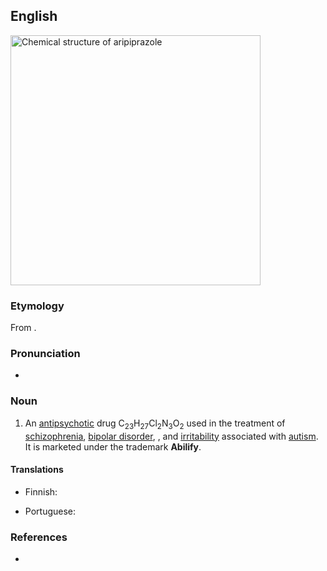 ==English==
[[File:Aripiprazole structure.svg|thumb|400px|Chemical structure of '''aripiprazole''']]
{{wikipedia}}

===Etymology===
From {{af|en|ari-|-piprazole|q1=of unknown origin|t2=phenylpiperazine derivative}}.

{{rfe|en}}

===Pronunciation===
* {{a|GA}} {{IPA|en|/ˌæɹ.ɪˈpɪp.ɹəˌzoʊl/}}

===Noun===
{{en-noun|-}}

# {{lb|en|pharmaceutical drug}} An [[antipsychotic]] drug C<sub>23</sub>H<sub>27</sub>Cl<sub>2</sub>N<sub>3</sub>O<sub>2</sub> used in the treatment of [[schizophrenia]], [[bipolar disorder]], {{w|major depressive disorder}}, and [[irritability]] associated with [[autism]]. It is marketed under the trademark '''Abilify'''.

====Translations====
{{trans-top|antipsychotic drug}}
* Finnish: {{t|fi|aripipratsoli}}
{{trans-mid}}
* Portuguese: {{t|pt|aripiprazol|m}}
{{trans-bottom}}

===References===
* {{R:Merriam-Webster Online}}